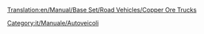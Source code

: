 [[Translation:en/Manual/Base Set/Road Vehicles/Copper Ore Trucks]]

{{it/Manuale/Set base/Autoveicoli/StatAutoveicoli|nome     = Autocarro rame MPS
  |img      = en/Manual/Base Set/Road Vehicles/MPS Copper Ore Truck.png
  |prezzo    = 9.924 
  |velocità    = 48
  |annuale   = 842
  |ideato = 1935
  |vita     = 15
  |capacità = 22 t di rame
}}
{{it/Manuale/Set base/Autoveicoli/StatAutoveicoli|nome     = Autocarro rame Uhl
  |img      = en/Manual/Base Set/Road Vehicles/Uhl Copper Ore Truck.png
  |prezzo    = 11.484
  |velocità    = 88
  |annuale   = 1.574
  |ideato = 1977
  |vita     = 15
  |capacità = 25 t di rame
}}
{{it/Manuale/Set base/Autoveicoli/StatAutoveicoli|nome     = Autocarro rame Goss
  |img      = en/Manual/Base Set/Road Vehicles/Goss Copper Ore Truck.png
  |prezzo    = 12.304 
  |velocità    = 112
  |annuale   = 2.250
  |ideato = 2011
  |vita     = 15
  |capacità = 27 t di rame
}}

[[Category:it/Manuale/Autoveicoli]]